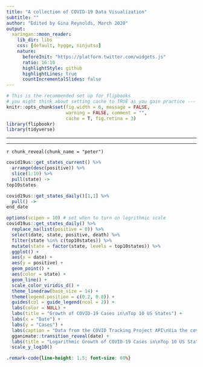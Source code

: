 ```yaml
---
title: "A collection of COVID-19 Data Visualization"
subtitle: ""
author: "Edited by Gina Reynolds, March 2020"
output:
  xaringan::moon_reader:
    lib_dir: libs
    css: [default, hygge, ninjutsu]
    nature:
      beforeInit: "https://platform.twitter.com/widgets.js"
      ratio: 16:10
      highlightStyle: github
      highlightLines: true
      countIncrementalSlides: false
---
```




```r
# This is the recommended set up for flipbooks
# you might think about setting cache to TRUE as you gain practice --- building flipbooks from scracth can be time consuming
knitr::opts_chunk$set(fig.width = 6, message = FALSE, 
                      warning = FALSE, comment = "", 
                      cache = T, fig.retina = 3)
library(flipbookr)
library(tidyverse)
```

---


<!-- #geom_segment(aes(xend = end_date, yend = positive), linetype = 2, colour = 'grey') + -->
<!--   #geom_text(aes(x = end_date + 0.1, y = positive, -->
<!--                # label = state), hjust = 0) + -->

---

`r chunk_reveal(chunk_name = "peter")`


```r
covid19us::get_states_current() %>% 
  arrange(desc(positive)) %>% 
  slice(1:10) %>% 
  pull(state) ->
top10states

covid19us::get_states_daily()[1,1] %>% 
  pull() ->
end_date

options(scipen = 10) # set when to turn on logrithmic scale
covid19us::get_states_daily() %>%
  replace_na(list(positive = 0)) %>%
  select(date, state, positive, death) %>%
  filter(state %in% c(top10states)) %>%
  mutate(state = factor(state, levels = top10states)) %>%
  ggplot() +
  aes(x = date) + 
  aes(y = positive) +
  geom_point() +
  aes(color = state) +
  geom_line() +
  scale_color_viridis_d() +
  theme_linedraw(base_size = 14) +
  theme(legend.position = c(0.2, 0.8)) +
  guides(col = guide_legend(ncol = 2)) +
  labs(color = NULL) +
  labs(title = "Growth of COVID-19 Cases in\nTop 10 US States") +
  labs(x = "Date") + 
  labs(y = "Cases") + 
  labs(caption = "Data from the COVID Tracking Project API\nVia the covid19us package by Amanda Dobbyn") +
  gganimate::transition_reveal(date) +
  labs(title = "Logarithmic Growth of COVID-19 Cases in\nTop 10 US States") +
  scale_y_log10()
```



```css
.remark-code{line-height: 1.5; font-size: 60%}
```
